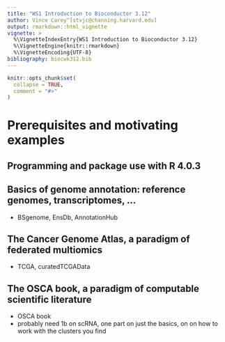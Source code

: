 ```yaml
---
title: "WS1 Introduction to Bioconductor 3.12"
author: Vince Carey^[stvjc@channing.harvard.edu]
output: rmarkdown::html_vignette
vignette: >
  %\VignetteIndexEntry{WS1 Introduction to Bioconductor 3.12}
  %\VignetteEngine{knitr::rmarkdown}
  %\VignetteEncoding{UTF-8}
bibliography: biocwk312.bib
---
```



```r
knitr::opts_chunk$set(
  collapse = TRUE,
  comment = "#>"
)
```


# Prerequisites and motivating examples

## Programming and package use with R 4.0.3

## Basics of genome annotation: reference genomes, transcriptomes, ...

- BSgenome, EnsDb, AnnotationHub

## The Cancer Genome Atlas, a paradigm of federated multiomics

- TCGA, curatedTCGAData

## The OSCA book, a paradigm of computable scientific literature

- OSCA book
- probably need 1b on scRNA, one part on just the basics, on on how to work with the clusters you find
